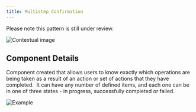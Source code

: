 ```yaml
---
title: Multistep Confirmation
---
```


<InlineNotification kind="warning">

  Please note this pattern is still under review.

</InlineNotification>

<Row>
  <Column colLg={8}>

![Contextual image](images/0.png)

  </Column>
</Row>

## Component Details

Component created that allows users to know exactly which operations are being taken as a result of an action
or set of actions that they have completed.  It can have any number of defined items, and each one can be in one of
three states - in progress, successfully completed or failed.

<Row>
  <Column colMd={6} colLg={6}>

![Example](images/1.png)

  </Column>
</Row>
